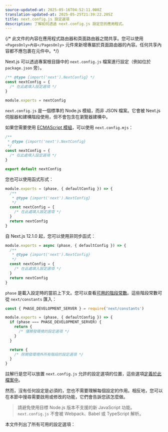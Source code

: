 ```yaml
---
source-updated-at: 2025-05-16T04:52:11.000Z
translation-updated-at: 2025-05-25T21:39:22.205Z
title: next.config.js 設定選項
description: 了解如何透過 next.config.js 設定您的應用程式。
---
```


{/* 此文件的內容在應用程式路由器和頁面路由器之間共享。您可以使用 `<PagesOnly>內容</PagesOnly>` 元件來新增專屬於頁面路由器的內容。任何共享內容都不應包裹在元件中。*/}

Next.js 可以透過專案根目錄中的 `next.config.js` 檔案進行設定（例如位於 `package.json` 旁）。

```js filename="next.config.js"
/** @type {import('next').NextConfig} */
const nextConfig = {
  /* 在此處填入設定選項 */
}

module.exports = nextConfig
```

`next.config.js` 是一個標準的 Node.js 模組，而非 JSON 檔案。它會被 Next.js 伺服器和建構階段使用，但不會包含在瀏覽器建構中。

如果您需要使用 [ECMAScript 模組](https://nodejs.org/api/esm.html)，可以使用 `next.config.mjs`：

```js filename="next.config.mjs"
/**
 * @type {import('next').NextConfig}
 */
const nextConfig = {
  /* 在此處填入設定選項 */
}

export default nextConfig
```

您也可以使用函式形式：

```js filename="next.config.mjs"
module.exports = (phase, { defaultConfig }) => {
  /**
   * @type {import('next').NextConfig}
   */
  const nextConfig = {
    /* 在此處填入設定選項 */
  }
  return nextConfig
}
```

自 Next.js 12.1.0 起，您可以使用非同步函式：

```js filename="next.config.js"
module.exports = async (phase, { defaultConfig }) => {
  /**
   * @type {import('next').NextConfig}
   */
  const nextConfig = {
    /* 在此處填入設定選項 */
  }
  return nextConfig
}
```

`phase` 是載入設定時的當前上下文。您可以查看[可用的階段常數](https://github.com/vercel/next.js/blob/5e6b008b561caf2710ab7be63320a3d549474a5b/packages/next/shared/lib/constants.ts#L19-L23)。這些階段常數可從 `next/constants` 匯入：

```js
const { PHASE_DEVELOPMENT_SERVER } = require('next/constants')

module.exports = (phase, { defaultConfig }) => {
  if (phase === PHASE_DEVELOPMENT_SERVER) {
    return {
      /* 僅開發環境的設定選項 */
    }
  }

  return {
    /* 除開發環境外所有階段的設定選項 */
  }
}
```

註解行是您可以放置 `next.config.js` 允許的設定選項的位置，這些選項[定義於此檔案中](https://github.com/vercel/next.js/blob/canary/packages/next/src/server/config-shared.ts)。

然而，沒有任何設定是必須的，您也不需要理解每個設定的作用。相反地，您可以在本節中搜尋需要啟用或修改的功能，它們會告訴您該怎麼做。

> 請避免使用目標 Node.js 版本不支援的新 JavaScript 功能。`next.config.js` 不會被 Webpack、Babel 或 TypeScript 解析。

本文件列出了所有可用的設定選項：
